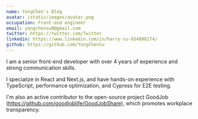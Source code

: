 ```yaml
---
name: YongChen's Blog
avatar: /static/images/avatar.png
occupation: Front-end engineer
email: yongchensu0@gmail.com
twitter: https://twitter.com/Twitter
linkedin: https://www.linkedin.com/in/harry-su-854898174/
github: https://github.com/YongChenSu
---
```


I am a senior front-end developer with over 4 years of experience and strong communication skills.

I specialize in React and Next.js, and have hands-on experience with TypeScript, performance optimization, and Cypress for E2E testing.

I'm also an active contributor to the open-source project GoodJob (https://github.com/goodjoblife/GoodJobShare), which promotes workplace transparency.



